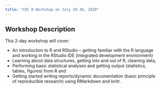 ```yaml
---
title: "CDC R Workshop on July 29-30, 2020"
---
```


## Workshop Description	

This 2-day workshop will cover:

* An introduction to R and RStudio – getting familiar with the R language and working in the RStudio IDE (integrated development environment)
* Learning about data structures, getting into and out of R, cleaning data, 
* Performing basic statistical analyses and getting output (statistics, tables, figures) from R and 
* Getting started writing reports/dynamic documentation (basic principle of reproducible research) using RMarkdown and knitr.

